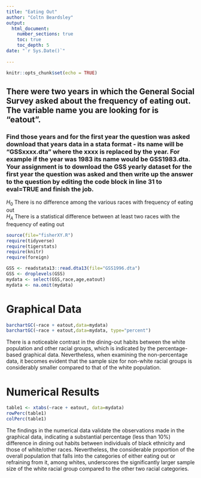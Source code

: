 ```yaml
---
title: "Eating Out"
author: "Coltn Beardsley"
output: 
  html_document:
    number_sections: true
    toc: true
    toc_depth: 5
date: "`r Sys.Date()`"    
    
---
```


```r
knitr::opts_chunk$set(echo = TRUE)
```

## There were two years in which the General Social Survey asked about the frequency of eating out. The variable name you are looking for is "eatout".
### Find those years and for the first year the question was asked download that years data in a stata format - its name will be "GSSxxxx.dta" where the xxxx is replaced by the year.  For example if the year was 1983 its name would be GSS1983.dta. Your assignment is to download the GSS yearly dataset for the first year the question was asked and then  write up the answer to the question by editing the  code block in line 31 to eval=TRUE and finish the job. 

$H_0$ There is no difference among the various races with frequency of eating out  
$H_A$ There is a statistical difference between at least two races with the frequency of eating out  


```r
source(file="fisherXY.R")
require(tidyverse)
require(tigerstats)
require(knitr)
require(foreign)
```

```r
GSS <- readstata13::read.dta13(file="GSS1996.dta")
GSS <- droplevels(GSS)
mydata <- select(GSS,race,age,eatout)
mydata <- na.omit(mydata)
```

# Graphical Data

```r
barchartGC(~race + eatout,data=mydata)
barchartGC(~race + eatout,data=mydata, type="percent")
```

There is a noticeable contrast in the dining-out habits between the white population and other racial groups, which is indicated by the percentage-based graphical data. Nevertheless, when examining the non-percentage data, it becomes evident that the sample size for non-white racial groups is considerably smaller compared to that of the white population.

# Numerical Results   

```r
table1 <- xtabs(~race + eatout, data=mydata)
rowPerc(table1)
colPerc(table1)
``` 

The findings in the numerical data validate the observations made in the graphical data, indicating a substantial percentage (less than 10%) difference in dining out habits between individuals of black ethnicity and those of white/other races. Nevertheless, the considerable proportion of the overall population that falls into the categories of either eating out or refraining from it, among whites, underscores the significantly larger sample size of the white racial group compared to the other two racial categories.   


